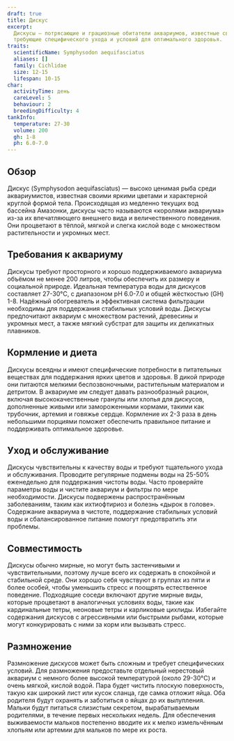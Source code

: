 ```yaml
---
draft: true
title: Дискус
excerpt:
  Дискусы — потрясающие и грациозные обитатели аквариумов, известные своими яркими цветами и характерной круглой формой,
  требующие специфического ухода и условий для оптимального здоровья.
traits:
  scientificName: Symphysodon aequifasciatus
  aliases: []
  family: Cichlidae
  size: 12-15
  lifespan: 10-15
char:
  activityTime: день
  careLevel: 5
  behaviour: 2
  breedingDifficulty: 4
tankInfo:
  temperature: 27-30
  volume: 200
  gh: 1-8
  ph: 6.0-7.0
---
```


## Обзор

Дискус (Symphysodon aequifasciatus) — высоко ценимая рыба среди аквариумистов, известная своими яркими цветами и
характерной круглой формой тела. Происходящая из медленно текущих вод бассейна Амазонки, дискусы часто называются
«королями аквариума» из-за их впечатляющего внешнего вида и величественного поведения. Они процветают в тёплой, мягкой и
слегка кислой воде с множеством растительности и укромных мест.

## Требования к аквариуму

Дискусы требуют просторного и хорошо поддерживаемого аквариума объёмом не менее 200 литров, чтобы обеспечить их размеру
и социальной природе. Идеальная температура воды для дискусов составляет 27-30°C, с диапазоном pH 6.0-7.0 и общей
жёсткостью (GH) 1-8. Надёжный обогреватель и эффективная система фильтрации необходимы для поддержания стабильных
условий воды. Дискусы предпочитают аквариум с множеством растений, древесины и укромных мест, а также мягкий субстрат
для защиты их деликатных плавников.

## Кормление и диета

Дискусы всеядны и имеют специфические потребности в питательных веществах для поддержания ярких цветов и здоровья. В
дикой природе они питаются мелкими беспозвоночными, растительным материалом и детритом. В аквариуме им следует давать
разнообразный рацион, включая высококачественные гранулы или хлопья для дискусов, дополненные живыми или замороженными
кормами, такими как трубочник, артемия и говяжье сердце. Кормление их 2-3 раза в день небольшими порциями поможет
обеспечить правильное питание и поддерживать оптимальное здоровье.

## Уход и обслуживание

Дискусы чувствительны к качеству воды и требуют тщательного ухода и обслуживания. Проводите регулярные подмены воды на
25-50% еженедельно для поддержания чистоты воды. Часто проверяйте параметры воды и чистите аквариум и фильтры по мере
необходимости. Дискусы подвержены распространённым заболеваниям, таким как ихтиофтириоз и болезнь «дырок в голове».
Содержание аквариума в чистоте, поддержание стабильных условий воды и сбалансированное питание помогут предотвратить эти
проблемы.

## Совместимость

Дискусы обычно мирные, но могут быть застенчивыми и чувствительными, поэтому лучше всего их содержать в спокойной и
стабильной среде. Они хорошо себя чувствуют в группах из пяти и более особей, чтобы уменьшить стресс и поощрять
естественное поведение. Подходящие соседи включают другие мирные виды, которые процветают в аналогичных условиях воды,
такие как кардинальные тетры, неоновые тетры и карликовые цихлиды. Избегайте содержания дискусов с агрессивными или
быстрыми рыбами, которые могут конкурировать с ними за корм или вызывать стресс.

## Размножение

Размножение дискусов может быть сложным и требует специфических условий. Для размножения предоставьте отдельный
нерестовый аквариум с немного более высокой температурой (около 29-30°C) и очень мягкой, кислой водой. Пара будет
чистить плоскую поверхность, такую как широкий лист или кусок сланца, где самка отложит яйца. Оба родителя будут
охранять и заботиться о яйцах до их вылупления. Мальки будут питаться слизистым секретом, вырабатываемым родителями, в
течение первых нескольких недель. Для обеспечения выживаемости мальков постепенно вводите их к мелко измельчённым
хлопьям или артемии для мальков по мере их роста.
